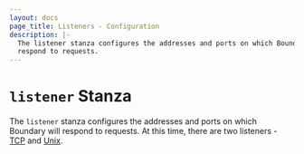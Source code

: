 ```yaml
---
layout: docs
page_title: Listeners - Configuration
description: |-
  The listener stanza configures the addresses and ports on which Boundary will
  respond to requests.
---
```


# `listener` Stanza

The `listener` stanza configures the addresses and ports on which Boundary will
respond to requests. At this time, there are two listeners - [TCP][tcp] and [Unix][unix].

[tcp]: /docs/configuration/listener/tcp
[unix]: /docs/configuration/listener/unix
